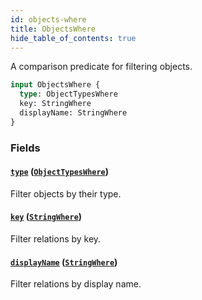 ```yaml
---
id: objects-where
title: ObjectsWhere
hide_table_of_contents: true
---
```



A comparison predicate for filtering objects.

```graphql
input ObjectsWhere {
  type: ObjectTypesWhere
  key: StringWhere
  displayName: StringWhere
}
```


### Fields

#### [`type`](#) ([`ObjectTypesWhere`](/docs/directory-api-reference/schema/object-types/inputs/object-types-where))

Filter objects by their type.


#### [`key`](#) ([`StringWhere`](/docs/directory-api-reference/schema/common/inputs/string-where))

Filter relations by key.


#### [`displayName`](#) ([`StringWhere`](/docs/directory-api-reference/schema/common/inputs/string-where))

Filter relations by display name.




